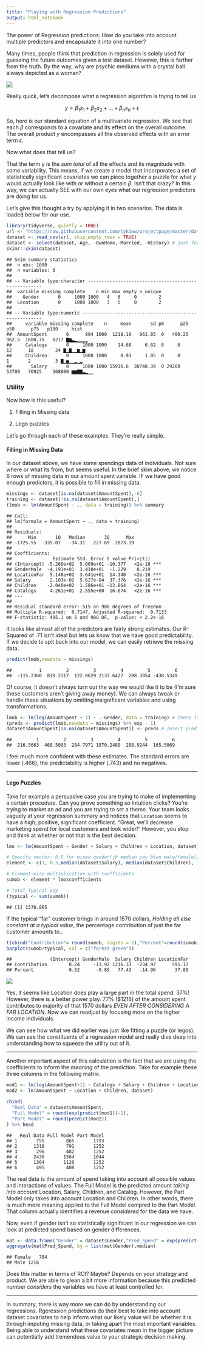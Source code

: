 ---
title: "Playing with Regression Predictions"
output: html_notebook
---




The power of Regression predictions: How do you take into account multiple predictors and encapsulate it into one number?

Many times, people think that prediction in regression is solely used for guessing the future outcomes given a test dataset. However, this is farther from the truth. By the way, why are psychic mediums with a crystal ball always depicted as a woman? 

![](https://bizcomics.club/wp-content/uploads/06142017_Psychic.jpg)

Really quick, let's decompose what a regression algorithm is trying to tell us

$$
y = \beta_{1}x_{1} + \beta_{2}x_{2} + ...+ \beta_{n}x_{n} +\epsilon
$$

So, here is our standard equation of a multivariate regression. We see that each $\beta$ corresponds to a covariate and its effect on the overall outcome. The overall product $y$ encompasses all the observed effects with an error term $\epsilon$. 

Now what does that tell us?

That the term y is the *sum total* of all the effects and its magnitude with some variability. This means, if we create a model that incorporates a set of statistically significant covariates we can piece together a puzzle for what $y$ would actually look like with or without a certain $\beta$. Isn't that crazy? In this way, we can actually SEE with our own eyes what our regression predictors are doing for us.

Let's give this thought a try by applying it in two scenarios. The data is loaded below for our use.

```{r}
library(tidyverse, quietly = TRUE)
url <- "https://raw.githubusercontent.com/tykiww/projectpage/master/datasets/marketing_kaggle/retailmarket.csv"
dataset <- read_csv(url, skip_empty_rows = TRUE)
dataset <- select(dataset,-Age, -OwnHome,-Married, -History) # just for simplicity.
skimr::skim(dataset)
```

    ## Skim summary statistics
    ##  n obs: 1000 
    ##  n variables: 6 
    ## 
    ## -- Variable type:character -----------------------------------------------------
    ##  variable missing complete    n min max empty n_unique
    ##    Gender       0     1000 1000   4   6     0        2
    ##  Location       0     1000 1000   3   5     0        2
    ## 
    ## -- Variable type:numeric -------------------------------------------------------
    ##     variable missing complete    n     mean       sd p0      p25     p50      p75   p100     hist
    ##  AmountSpent       6      994 1000  1218.19   961.85  0   490.25   962.5  1688.75   6217 ▇▆▃▂▁▁▁▁
    ##     Catalogs       0     1000 1000    14.68     6.62  6     6       12      18        24 ▇▁▇▁▁▆▁▆
    ##     Children       0     1000 1000     0.93     1.05  0     0        1       2         3 ▇▁▅▁▁▂▁▂
    ##       Salary       0     1000 1000 55916.6  30748.39  0 29200    53700   76925    168800 ▆▆▇▇▃▂▁▁



<h>

### Utility

Now how is this useful?

1) Filling in Missing data

2) Lego puzzles

Let's go through each of these examples. They're really simple.


#### Filling in Missing Data

In our dataset above, we have some spendings data of individuals. Not sure where or what its from, but seems useful. In the brief skim above, we notice 6 rows of missing data in our amount spent variable. IF we have good enough predictors, it is possible to fill in missing data.

```{r}
missings <- dataset[is.na(dataset$AmountSpent),-6]
training <- dataset[!is.na(dataset$AmountSpent),]
(lmob <- lm(AmountSpent ~ ., data = training)) %>% summary
```

    ## Call:
    ## lm(formula = AmountSpent ~ ., data = training)
    ## 
    ## Residuals:
    ##      Min       1Q   Median       3Q      Max 
    ## -1725.55  -335.07   -34.31   227.69  2873.19 
    ## 
    ## Coefficients:
    ##               Estimate Std. Error t value Pr(>|t|)    
    ## (Intercept) -5.260e+02  5.069e+01 -10.377   <2e-16 ***
    ## GenderMale  -4.191e+01  3.410e+01  -1.229    0.219    
    ## LocationFar  5.148e+02  3.641e+01  14.140   <2e-16 ***
    ## Salary       2.103e-02  5.627e-04  37.376   <2e-16 ***
    ## Children    -2.040e+02  1.586e+01 -12.864   <2e-16 ***
    ## Catalogs     4.261e+01  2.555e+00  16.674   <2e-16 ***
    ## ---
    ## 
    ## Residual standard error: 515 on 988 degrees of freedom
    ## Multiple R-squared:  0.7147,	Adjusted R-squared:  0.7133 
    ## F-statistic: 495.1 on 5 and 988 DF,  p-value: < 2.2e-16

It looks like almost all of the predictors are fairly strong estimates. Our R-Squared of .71 isn't ideal but lets us know that we have good predictability. If we decide to spit back into our model, we can easily retrieve the missing data.

```{r}
predict(lmob,newdata = missings)
```

    ##          1         2         3         4         5         6 
    ##  -115.2360  810.2317  122.0629 2137.6427  208.3054 -438.5349

Of course, it doesn't always turn out the way we would like it to be (I'm sure these customers aren't giving away money). We can always tweak or handle these situations by omitting insignificant variables and using transformations.

```{r}
lmob <- lm(log(AmountSpent + 1) ~ .-Gender, data = training) # there is a 0 in there (+1)
(preds <- predict(lmob,newdata = missings) %>% exp - 1)
dataset$AmountSpent[is.na(dataset$AmountSpent)] <- preds # Insert predicted values.
```

    ##         1         2         3         4         5         6 
    ##  216.5663  468.5093  284.7971 1870.2489  288.9244  165.5069 

I feel much more confident with these estimates. The standard errors are lower (.466), the predictability is higher (.743) and no negatives.

<hr>

#### Lego Puzzles

Take for example a persuasive case you are trying to make of implementing a certain procedure. Can you prove something so intuition clicks?
You're trying to market an ad and you are trying to set a theme. Your team looks vaguely at your regression summary and notices that `Location` seems to have a high, positive, significant coefficient. "Great, we'll decrease marketing spend for local customers and look wider!" However, you stop and think at whether or not that is the best decision.

```{r}
lmo <- lm(AmountSpent ~ Gender + Salary + Children + Location, dataset)

# Specify vector: 0.5 for mixed gender(jk median pay btwn male/female); 1 for far and intercept
element <- c(1, 0.5,median(dataset$Salary), median(dataset$Children), 1)

# Element-wise multiplication with coefficients
sumob <- element * lmo$coefficients

# Total Typical pay
(typical <- sum(sumob))
```

    ## [1] 1570.865

If the typical "far" customer brings in around 1570 dollars, *Holding all else constant at a typical value*, the percentage contribution of just the far customer amounts to..

```{r}
t(cbind("Contribution"= round(sumob, digits = 2),"Percent"=round(sumob/typical*100, 2)))
barplot(sumob/typical, col = c("forest green"))
```

    ##              (Intercept) GenderMale  Salary Children LocationFar
    ## Contribution        8.24     -13.92 1216.33  -234.97      595.17
    ## Percent             0.52      -0.89   77.43   -14.96       37.89

![](https://raw.githubusercontent.com/tykiww/imgbucket/master/img/mlr_predict/one.png) 

Yes, it seems like Location does play a large part in the total spend. 37%! However, there is a better power play. 77% ($1216) of the amount spent contributes to majority of that 1570 dollars *EVEN AFTER CONSIDERING A FAR LOCATION*. Now we can readjust by focusing more on the higher income individuals. 

We can see how what we did earlier was just like fitting a puzzle (or legos). We can see the constituents of a regression model and really dive deep into understanding how to squeeze the utility out of it.


<hr>

Another important aspect of this calculation is the fact that we are using the coefficients to inform the *meaning* of the prediction. Take for example these three columns in the following matrix.

```{r}
mod1 <- lm(log(AmountSpent+1) ~ Catalogs + Salary + Children + Location, dataset) # included transformation to give more meaning to matrix below.
mod2 <- lm(AmountSpent ~ Location + Children, dataset)

cbind( 
  "Real Data" = dataset$AmountSpent,
  "Full Model" = round(exp(predict(mod1))-1),
  "Part Model" = round(predict(mod2))
) %>% head
```

    ##   Real Data Full Model Part Model
    ## 1       755        865       1793
    ## 2      1318        791       1252
    ## 3       296        482       1252
    ## 4      2436       1564       1044
    ## 5      1304       1120       1252
    ## 6       495        408       1252

The real data is the amount of spend taking into account all possible values and interactions of values. The Full Model is the predicted amount *taking into account* Location, Salary, Children, and Catalog. However, the Part Model only takes into account Location and Children. In other words, there is much more meaning applied to the Full Model compred to the Part Model. That column actually identifies a revenue *considered* for the data we have. 

Now, even if gender isn't so statistically significant in our regression we can look at predicted spend based on gender differences. 

```{r}
mat <- data.frame("Gender" = dataset$Gender,"Pred_Spend" = exp(predict(mod1))-1)
aggregate(mat$Pred_Spend, by = list(mat$Gender),median)
```

    ## Female	704			
    ## Male	1216	

Does this matter in terms of ROI? Maybe? Depends on your strategy and product. We are able to glean a bit more information because this predicted number *considers* the variables we have at least controlled for.


<hr>

In summary, there is way more we can do by understanding our regressions. Rgeression predictions do their best to take into account dataset covariates to help inform what our likely value will be whether it is through imputing missing data, or taking apart the most important variables. Being able to understand what these covariates mean in the bigger picture can potentially add tremendous value to your strategic decision making.
















